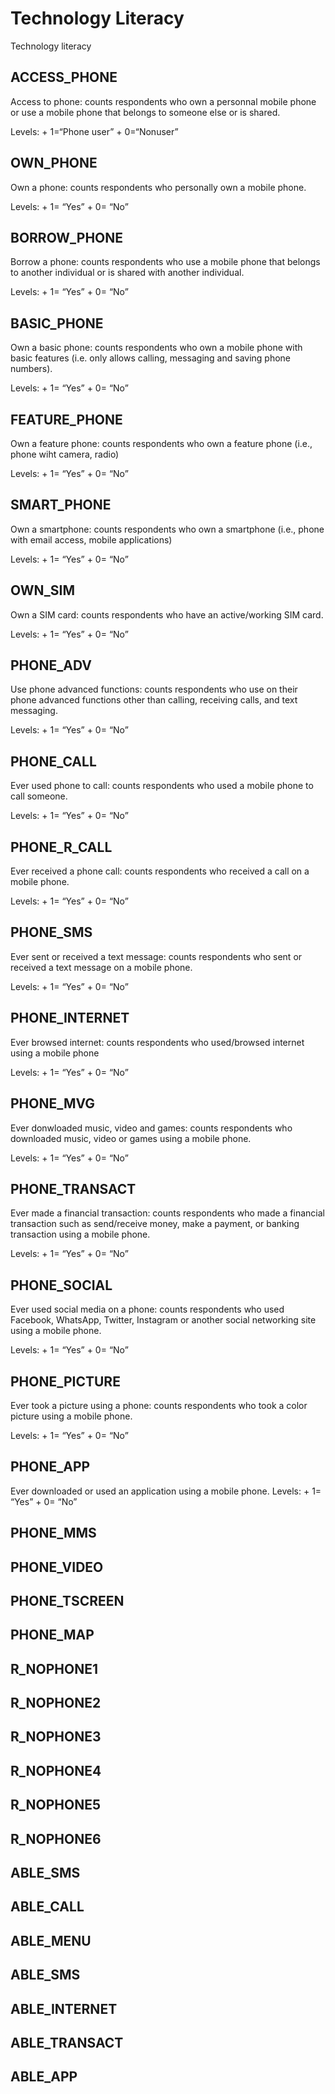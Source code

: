# Technology Literacy

Technology literacy

## ACCESS_PHONE
Access to phone: counts respondents who own a personnal mobile phone or use a mobile phone that belongs to someone else or is shared.

Levels: 
+ 1="Phone user"
+ 0="Nonuser"

## OWN_PHONE
Own a phone: counts respondents who personally own a mobile phone.

Levels:
+ 1= "Yes"
+ 0= "No"

## BORROW_PHONE
Borrow a phone: counts respondents who use a mobile phone that belongs to another individual or is shared with another individual.

Levels:
+ 1= "Yes"
+ 0= "No"

## BASIC_PHONE
Own a basic phone: counts respondents who own a mobile phone with basic features (i.e. only allows calling, messaging and saving phone numbers).

Levels:
+ 1= "Yes"
+ 0= "No"

## FEATURE_PHONE
Own a feature phone: counts respondents who own a feature phone (i.e., phone wiht camera, radio)

Levels:
+ 1= "Yes"
+ 0= "No"

## SMART_PHONE
Own a smartphone: counts respondents who own a smartphone (i.e., phone with email access, mobile applications)

Levels:
+ 1= "Yes"
+ 0= "No"

## OWN_SIM
Own a SIM card: counts respondents who have an active/working SIM card. 

Levels:
+ 1= "Yes"
+ 0= "No"

## PHONE_ADV
Use phone advanced functions: counts respondents who use on their phone advanced functions other than calling, receiving calls, and text messaging.

Levels:
+ 1= "Yes"
+ 0= "No"

## PHONE_CALL
Ever used phone to call: counts respondents who used a mobile phone to call someone.

Levels:
+ 1= "Yes"
+ 0= "No"

## PHONE_R_CALL
Ever received a phone call: counts respondents who received a call on a mobile phone.

Levels:
+ 1= "Yes"
+ 0= "No"

## PHONE_SMS
Ever sent or received a text message: counts respondents who sent or received a text message on a mobile phone.

Levels:
+ 1= "Yes"
+ 0= "No"

## PHONE_INTERNET
Ever browsed internet: counts respondents who used/browsed internet using a mobile phone

Levels:
+ 1= "Yes"
+ 0= "No"

## PHONE_MVG
Ever donwloaded music, video and games: counts respondents who downloaded music, video or games using a mobile phone.

Levels:
+ 1= "Yes"
+ 0= "No"

## PHONE_TRANSACT
Ever made a financial transaction: counts respondents who made a financial transaction such as send/receive money, make a payment, or banking transaction using a mobile phone.

Levels:
+ 1= "Yes"
+ 0= "No"

## PHONE_SOCIAL
Ever used social media on a phone: counts respondents who used Facebook, WhatsApp, Twitter, Instagram or another social networking site using a mobile phone.

Levels:
+ 1= "Yes"
+ 0= "No"

## PHONE_PICTURE
Ever took a picture using a phone: counts respondents who took a color picture using a mobile phone.

Levels:
+ 1= "Yes"
+ 0= "No"

## PHONE_APP
Ever downloaded or used an application using a mobile phone.
Levels:
+ 1= "Yes"
+ 0= "No"

## PHONE_MMS
## PHONE_VIDEO
## PHONE_TSCREEN
## PHONE_MAP
## R_NOPHONE1
## R_NOPHONE2
## R_NOPHONE3
## R_NOPHONE4
## R_NOPHONE5
## R_NOPHONE6
## ABLE_SMS
## ABLE_CALL
## ABLE_MENU
## ABLE_SMS
## ABLE_INTERNET
## ABLE_TRANSACT
## ABLE_APP
